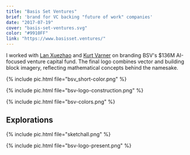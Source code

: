 ```yaml
---
title: "Basis Set Ventures"
brief: 'brand for VC backing "future of work" companies'
date: "2017-07-19"
cover: "basis-set-ventures.svg"
color: "#9910FF"
link: "https://www.basisset.ventures/"
---
```


I worked with [Lan Xuezhao](https://www.linkedin.com/in/xuezhao-lan-50aa1a1/) and [Kurt Varner](https://www.kurtvarner.com/) on branding BSV's $136M AI-focused venture capital fund. The final logo combines vector and building block imagery, reflecting mathematical concepts behind the namesake.

{% include pic.html file="bsv_short-color.png" %}

{% include pic.html file="bsv-logo-construction.png" %}

{% include pic.html file="bsv-colors.png" %}

## Explorations

{% include pic.html file="sketchall.png" %}

{% include pic.html file="bsv-logo-present.png" %}

<!-- {% include pic.html file="bsv-logo-3-present.jpg" %} -->
